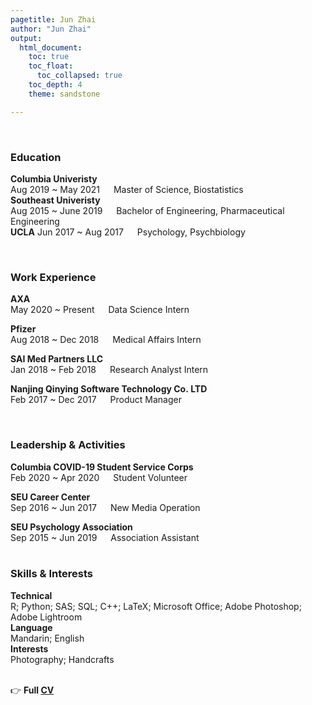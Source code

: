 ```yaml
---
pagetitle: Jun Zhai
author: "Jun Zhai"
output: 
  html_document:
    toc: true
    toc_float:    
      toc_collapsed: true
    toc_depth: 4
    theme: sandstone

---
```

\

### Education
**Columbia Univeristy**  
Aug 2019 ~ May 2021 &emsp; Master of Science, Biostatistics    
**Southeast Univeristy**  
Aug 2015 ~ June 2019 &emsp; Bachelor of Engineering, Pharmaceutical Engineering   
**UCLA**
Jun 2017 ~ Aug 2017 &emsp; Psychology, Psychbiology  

</br>

### Work Experience  
**AXA**  
May 2020 ~ Present &emsp; Data Science Intern  

**Pfizer**							           	            	               
Aug 2018 ~ Dec 2018 &emsp; Medical Affairs Intern   

**SAI Med Partners LLC**					           	                                       
Jan 2018 ~ Feb 2018 &emsp; Research Analyst Intern  

**Nanjing Qinying Software Technology Co. LTD**                   
Feb 2017 ~ Dec 2017 &emsp; Product Manager   

</br>

### Leadership & Activities  
**Columbia COVID-19 Student Service Corps**  
Feb 2020 ~ Apr 2020 &emsp; Student Volunteer  

**SEU Career Center**	 
Sep 2016 ~ Jun 2017 &emsp; New Media Operation  	

**SEU Psychology Association**  
Sep 2015 ~ Jun 2019 &emsp; Association Assistant       
</br>

### Skills & Interests   
**Technical**    
R; Python; SAS; SQL; C++; LaTeX; Microsoft Office; Adobe Photoshop; Adobe Lightroom     
**Language**   
Mandarin; English  
**Interests**   
Photography; Handcrafts   
</br>

👉 **Full [CV](./Jun Zhai Resume.pdf)**

</br>
</br>
<div class="tocify-extend-page" data-unique="tocify-extend-page" style="height: 0;"></div>
